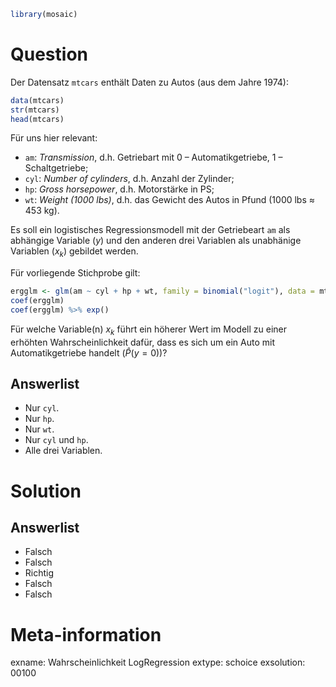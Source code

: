 ```r
library(mosaic)
```

Question
========

Der Datensatz `mtcars` enthält Daten zu Autos (aus dem Jahre 1974):

```r
data(mtcars)
str(mtcars)
head(mtcars)
```

Für uns hier relevant:

- `am`: *Transmission*, d.h. Getriebart mit 0 -- Automatikgetriebe, 1 -- Schaltgetriebe;
- `cyl`: *Number of cylinders*, d.h. Anzahl der Zylinder;
- `hp`: *Gross horsepower*, d.h. Motorstärke in PS;
- `wt`: *Weight (1000 lbs)*, d.h. das Gewicht des Autos in Pfund (1000 lbs $\approx$ 453 kg).

Es soll ein logistisches Regressionsmodell mit der Getriebeart `am` als abhängige Variable ($y$) und den anderen drei Variablen als unabhänige Variablen ($x_k$) gebildet werden.

Für vorliegende Stichprobe gilt:

```r
ergglm <- glm(am ~ cyl + hp + wt, family = binomial("logit"), data = mtcars)
coef(ergglm)
coef(ergglm) %>% exp()
```

Für welche Variable(n) $x_k$ führt ein höherer Wert im Modell zu einer erhöhten Wahrscheinlichkeit dafür, dass es sich um ein Auto mit Automatikgetriebe handelt ($\hat{P}(y=0)$)?

Answerlist
----------
* Nur `cyl`.
* Nur `hp`.
* Nur `wt`.
* Nur `cyl` und `hp`.
* Alle drei Variablen.


Solution
========

Answerlist
----------
* Falsch
* Falsch
* Richtig
* Falsch
* Falsch

Meta-information
================
exname: Wahrscheinlichkeit LogRegression
extype: schoice
exsolution: 00100